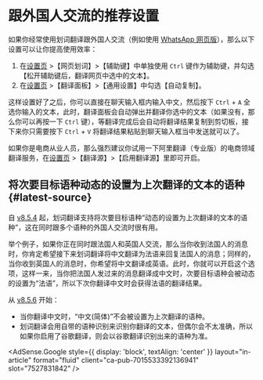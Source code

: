 
# 跟外国人交流的推荐设置

如果你经常使用划词翻译跟外国人交流（例如使用 [WhatsApp 网页版](https://web.whatsapp.com/)），那么以下设置可以让你提高使用效率：

1. 在[设置页](options.mdx) >【网页划词】>【辅助键】中单独使用 `Ctrl` 键作为辅助键，并勾选【松开辅助键后，翻译网页中选中的文本】。
2. 在[设置页](options.mdx) >【翻译面板】>【通用设置】中勾选【自动复制】。

这样设置好了之后，你可以直接在聊天输入框内输入中文，然后按下 `Ctrl` + `A` 全选你输入的文本，此时，翻译面板会自动弹出并翻译你选中的文本（如果没有，那么你可以再按一下 `Ctrl` 键），等翻译完成后会自动将翻译结果复制到剪切板，接下来你只需要按下 `Ctrl` + `V` 将翻译结果粘贴到聊天输入框当中发送就可以了。

如果你是电商从业人员，那么强烈建议你试用一下阿里翻译（专业版）的电商领域翻译服务，在[设置页](options.mdx) >【翻译源】>【启用翻译源】里即可开启。

## 将次要目标语种动态的设置为上次翻译的文本的语种 {#latest-source}

自 [v8.5.4](../log.mdx#v8-5-4) 起，划词翻译支持将次要目标语种“动态的设置为上次翻译的文本的语种”，这在同时跟多个语种的外国人交流时很有用。

举个例子，如果你正在同时跟法国人和英国人交流，那么当你收到法国人的消息时，你肯定希望接下来划词翻译将中文翻译为法语来回复法国人的消息；同样的，当你收到英国人的消息时，你希望将中文翻译成英语。此时，你就可以开启这个选项，这样一来，当你把法国人发过来的消息翻译成中文时，次要目标语种会被动态的设置为“法语”，所以下次你翻译中文时会获得法语的翻译结果。

从 [v8.5.6](../log.mdx#v8-5-6) 开始：

- 当你翻译中文时，“中文(简体)”不会被设置为上次翻译的语种。
- 划词翻译会用自带的语种识别来识别你翻译的文本，但偶尔会不太准确，所以如果你启用了谷歌翻译，则会以谷歌翻译识别出来的语种为准。

<AdSense.Google
  style={{ display: 'block', textAlign: 'center' }}
  layout="in-article"
  format="fluid"
  client="ca-pub-7015533392136941"
  slot="7527831842"
/>
